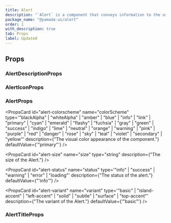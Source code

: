 ```yaml
---
title: Alert
description: "`Alert` is a component that conveys information to the user."
package_name: "@yamada-ui/alert"
order: 1
with_description: true
tab: Props
label: Updated
---
```


## Props

### AlertDescriptionProps

### AlertIconProps

<PropsCard
  id="alerticon-variant"
  name="variant"
  type='type ONLY_FOR_FORMAT =
  | "grid"
  | "audio"
  | "circles"
  | "dots"
  | "oval"
  | "puff"
  | "rings"'
/>

### AlertProps

<PropsCard
  id="alert-colorscheme"
  name="colorScheme"
  type='"blackAlpha" | "whiteAlpha" | "amber" | "blue" | "info" | "link" | "primary" | "cyan" | "emerald" | "flashy" | "fuchsia" | "gray" | "green" | "success" | "indigo" | "lime" | "neutral" | "orange" | "warning" | "pink" | "purple" | "red" | "danger" | "rose" | "sky" | "teal" | "violet" | "secondary" | "yellow"'
  description={"The visual color appearance of the component."}
  defaultValue={'"primary"'}
/>

<PropsCard
  id="alert-size"
  name="size"
  type="string"
  description={"The size of the Alert."}
/>

<PropsCard
  id="alert-status"
  name="status"
  type='"info" | "success" | "warning" | "error" | "loading"'
  description={"The status of the alert."}
  defaultValue={"'info'"}
/>

<PropsCard
  id="alert-variant"
  name="variant"
  type='"basic" | "island-accent" | "left-accent" | "solid" | "subtle" | "surface" | "top-accent"'
  description={"The variant of the Alert."}
  defaultValue={'"basic"'}
/>

### AlertTitleProps
